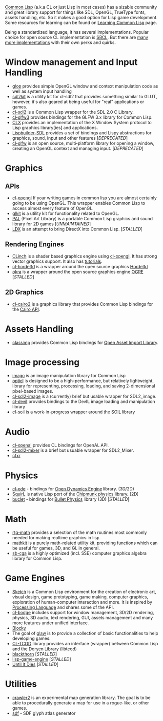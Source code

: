 [http://en.wikipedia.org/wiki/Common_Lisp Common Lisp] (a.k.a CL or just Lisp in most cases) has a sizable community and great library support for things like SDL, OpenGL, TrueType fonts, assets handling, etc. So it makes a good option for Lisp game development. Some resources for learning can be found on [[Learning Common Lisp]] page.

Being a standardized language, it has several implementations. Popular choice for open source CL implementation is [http://sbcl.org/ SBCL]. But there are [https://en.wikipedia.org/wiki/Category:Common_Lisp_implementations many more implementations] with their own perks and quirks.

= Window management and Input Handling =
* [[glop]] provides simple OpenGL window and context manipulation code as well as system input handling
* [https://github.com/lispgames/sdl2kit sdl2kit] is a utility kit for cl-sdl2 that provides something similar to GLUT, however, it's also geared at being useful for "real" applications or games.
* [https://github.com/lispgames/cl-sdl2 cl-sdl2] is a Common Lisp wrapper for the SDL 2.0 C Library.
* [https://github.com/AlexCharlton/cl-glfw3 cl-glfw3] provides bindings for the GLFW 3.x library for Common Lisp.
* [http://www.cliki.net/CLX CLX] provides an implementation of the X Window System protocol to Lisp graphics library[ies] and applications.
* [[Lispbuilder-SDL]] provides a set of bindings and Lispy abstractions for graphics, sound, input and other features [''DEPRECATED'']
* [[cl-glfw]] is an open source, multi-platform library for opening a window, creating an OpenGL context and managing input. [''DEPRECATED'']

= Graphics =

== APIs ==
* [[cl-opengl]] If your writing games in common lisp you are almost certainly going to be using OpenGL. This wrapper enables Common Lisp to access almost every feature of OpenGL.
* [https://github.com/lispgames/glkit glkit] is a utility kit for functionality related to OpenGL.
* [[PAL]] (Pixel Art Library) is a portable Common Lisp graphics and sound library for 2D games [''UNMAINTAINED'']
* [https://github.com/Lovesan/LDX LDX] is an attempt to bring DirectX into Common Lisp. [''STALLED'']

== Rendering Engines ==
* [https://github.com/BradWBeer/CLinch CLinch] is a shader based graphics engine using [[cl-opengl]]. It has strong vector graphics support. It also has [https://github.com/BradWBeer/CLinch/wiki/CLinch-Tutorials tutorials].
* [http://github.com/anwyn/cl-horde3d cl-horde3d] is a wrapper around the open source graphics [http://horde3d.org/home.html Horde3d]
* [[okra]] is a wrapper around the open source graphics engine [http://ogre3d.org OGRE] [''STALLED'']

== 2D Graphics ==
* [http://cliki.net/cl-cairo2 cl-cairo2] is a graphics library that provides Common Lisp bindings for the [http://cairographics.org/ Cairo API].

= Assets Handling =
* [https://github.com/3b/classimp classimp] provides Common Lisp bindings for [http://assimp.sourceforge.net/ Open Asset Import Library].

= Image processing =
* [[imago]] is an image manipulation library for Common Lisp
* [https://github.com/slyrus/opticl opticl] is designed to be a high-performance, but relatively lightweight, library for representing, processing, loading, and saving 2-dimensional pixel-based images.
* [https://github.com/lispgames/cl-sdl2-image cl-sdl2-image] is a (currently) brief but usable wrapper for SDL2_image.
* [[cl-devil]] provides bindings to the DevIL image loading and manipulation library
* [http://github.com/cbaggers/cl-soil cl-soil] is a work-in-progress wrapper around the [http://www.lonesock.net/soil.html SOIL] library

= Audio = 
* [[cl-openal]] provides CL bindings for OpenAL API.
* [https://github.com/lispgames/cl-sdl2-mixer cl-sdl2-mixer] is a brief but usuable wrapper for SDL2_Mixer.
* [http://thirdcog.eu/apps/cfxr cfxr]

= Physics =
* [[cl-ode]] - bindings for [http://www.ode.org/ Open Dynamics Engine] library. (3D/2D)
* [[SquirL]] is native Lisp port of the [https://chipmunk-physics.net/ Chipmunk physics] library. (2D)
* [https://github.com/aerique/buclet buclet] - bindings for [http://bulletphysics.org/ Bullet Physics] library (3D) [''STALLED'']

= Math =
* [https://github.com/cbaggers/rtg-math rtg-math] provides a selection of the math routines most commonly needed for making realtime graphics in lisp.
* [https://github.com/lispgames/mathkit mathkit] is a purely math-related utility kit, providing functions which can be useful for games, 3D, and GL in general.
* [https://github.com/nikodemus/sb-cga sb-cga] is a highly optimized (incl. SSE) computer graphics algebra library for Common Lisp.

= Game Engines =
* [https://github.com/vydd/sketch Sketch] is a Common Lisp environment for the creation of electronic art, visual design, game prototyping, game making, computer graphics, exploration of human-computer interaction and more. It is inspired by [https://processing.org/ Processing Language] and shares some of the API.
* [https://github.com/borodust/cl-bodge cl-bodge] includes support for window management, 3D/2D rendering, physics, 3D audio, text rendering, GUI, assets management and many more features under unified interface.
* [[Blocky]]
* The goal of [[glaw]]  is to provide a collection of basic functionalities to help developing games.
* [http://bitbucket.org/eeeickythump/cl-tcod/ CL-TCOD] library provides an interface (wrapper) between Common Lisp and the Doryen Library (libtcod)
* [https://bitbucket.org/elliottslaughter/blackthorn-engine blackthorn] [''STALLED'']
* [http://code.google.com/p/lisp-game-engine/ lisp-game-engine] [''STALLED'']
* [[Until It Dies]] [''STALLED'']


= Utilities =
* [https://git.axity.net/axion/crawler2 crawler2] is an experimental map generation library. The goal is to be able to procedurally generate a map for use in a rogue-like, or other games.
* [https://github.com/lispgames/sdf sdf] - SDF glyph atlas generator